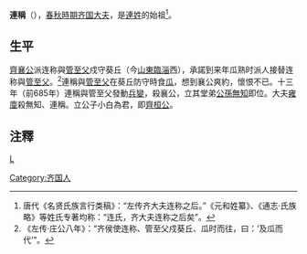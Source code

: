 {{Infobox 先秦人物
|名称= 連稱
|图像=
|图说=
|姓=
|氏=[[連氏|連]]
|名=稱
|字=
|别名=
|别字=
|谥号=
|时代=春秋时期
|国家=齊國
|身份=齊國大夫
|出生=
|逝世=
|在位=
|父=
|母=
|正妻=
|妾=
|子女=
|太子=
}}
'''連稱'''（{{bd|？||？||catIdx=L连}}），[[春秋時期|春秋時期]][[齐国|齐国]][[大夫|大夫]]，是[[連姓|連姓]]的始祖<ref>唐代《名贤氏族言行类稿》：“左传齐大夫连称之后。”《元和姓纂》、《通志·氏族略》等姓氏专著均称：“连氏，齐大夫连称之后矣”。</ref>。

==生平==
[[齊襄公|齊襄公]]派连称與[[管至父|管至父]]戍守葵丘（今[[山東|山東]][[臨淄|臨淄]]西），承諾到来年瓜熟时派人接替连称與[[管至父|管至父]]。<ref>《左传·庄公八年》：“齐侯使连称、管至父戍葵丘、瓜时而往，曰：‘及瓜而代’”。</ref>連稱與[[管至父|管至父]]在葵丘防守時食[[瓜|瓜]]，想到襄公爽約，懷恨不已。十三年（前685年）連稱與管至父發動[[兵變|兵變]]，殺襄公，立其堂弟[[公孫無知|公孫無知]]即位。大夫[[雍廩|雍廩]]殺無知、連稱。立公子小白為君，即[[齊桓公|齊桓公]]。

== 注釋 ==
{{reflist}}
[[category:春秋人|L]]
[[Category:齐国人|Category:齐国人]]
